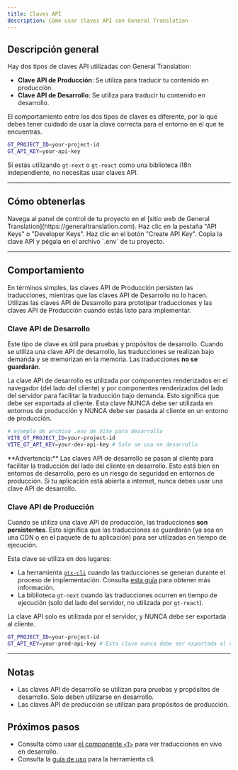 ```yaml
---
title: Claves API
description: Cómo usar claves API con General Translation
---
```


## Descripción general

Hay dos tipos de claves API utilizadas con General Translation:

- **Clave API de Producción**: Se utiliza para traducir tu contenido en producción.
- **Clave API de Desarrollo**: Se utiliza para traducir tu contenido en desarrollo.

El comportamiento entre los dos tipos de claves es diferente, por lo que debes tener cuidado de usar la clave correcta para el entorno en el que te encuentras.

```bash
GT_PROJECT_ID=your-project-id
GT_API_KEY=your-api-key
```

Si estás utilizando `gt-next` o `gt-react` como una biblioteca i18n independiente, no necesitas usar claves API.

---

## Cómo obtenerlas

<Steps>
    <Step>
        Navega al panel de control de tu proyecto en el [sitio web de General Translation](https://generaltranslation.com).
    </Step>
    <Step>
        Haz clic en la pestaña "API Keys" o "Developer Keys".
    </Step>
    <Step>
        Haz clic en el botón "Create API Key".
    </Step>
    <Step>
        Copia la clave API y pégala en el archivo `.env` de tu proyecto.
    </Step>
</Steps>

---

## Comportamiento

En términos simples, las claves API de Producción persisten las traducciones, mientras que las claves API de Desarrollo no lo hacen.
Utilizas las claves API de Desarrollo para prototipar traducciones y las claves API de Producción cuando estás listo para implementar.

### Clave API de Desarrollo

Este tipo de clave es útil para pruebas y propósitos de desarrollo.
Cuando se utiliza una clave API de desarrollo, las traducciones se realizan bajo demanda y se memorizan en la memoria.
Las traducciones **no se guardarán**.

La clave API de desarrollo es utilizada por componentes renderizados en el navegador (del lado del cliente) y por componentes renderizados del lado del servidor para facilitar la traducción bajo demanda.
Esto significa que debe ser exportada al cliente.
Esta clave NUNCA debe ser utilizada en entornos de producción y NUNCA debe ser pasada al cliente en un entorno de producción.

```bash
# ejemplo de archivo .env de Vite para desarrollo
VITE_GT_PROJECT_ID=your-project-id
VITE_GT_API_KEY=your-dev-api-key # Solo se usa en desarrollo
```

<Callout type="warn">
  **Advertencia:**
  Las claves API de desarrollo se pasan al cliente para facilitar la traducción del lado del cliente en desarrollo.
  Esto está bien en entornos de desarrollo, pero es un riesgo de seguridad en entornos de producción.
  Si tu aplicación está abierta a internet, nunca debes usar una clave API de desarrollo.
</Callout>

### Clave API de Producción

Cuando se utiliza una clave API de producción, las traducciones **son persistentes**.
Esto significa que las traducciones se guardarán (ya sea en una CDN o en el paquete de tu aplicación) para ser utilizadas en tiempo de ejecución.

Esta clave se utiliza en dos lugares:
 * La herramienta [`gtx-cli`](/docs/cli) cuando las traducciones se generan durante el proceso de implementación. Consulta [esta guía](/docs/react/tutorials/quickdeploy) para obtener más información.
 * La biblioteca `gt-next` cuando las traducciones ocurren en tiempo de ejecución (solo del lado del servidor, no utilizada por `gt-react`).

La clave API solo es utilizada por el servidor, y NUNCA debe ser exportada al cliente.
```bash
GT_PROJECT_ID=your-project-id
GT_API_KEY=your-prod-api-key # Esta clave nunca debe ser exportada al cliente
```

---

## Notas
 * Las claves API de desarrollo se utilizan para pruebas y propósitos de desarrollo. Solo deben utilizarse en desarrollo.
 * Las claves API de producción se utilizan para propósitos de producción.

## Próximos pasos
 * Consulta cómo usar [el componente `<T>`](/docs/usage/t) para ver traducciones en vivo en desarrollo.
 * Consulta la [guía de uso](/docs/cli/reference/usage) para la herramienta cli.